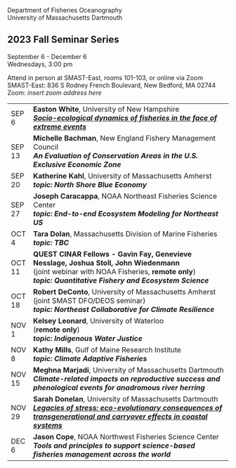 Department of Fisheries Oceanography\
University of Massachusetts Dartmouth

## 2023 Fall Seminar Series

September 6 - December 6\
Wednesdays, 3:00 pm

Attend in person at SMAST-East, rooms 101-103, or online via Zoom\
SMAST-East: 836 S Rodney French Boulevard, New Bedford, MA 02744\
Zoom: *insert zoom address here*

+----------+-------------------------------------------------------------------------------------------------------------------------------------------------+
| SEP 6    | **Easton White**, University of New Hampshire\                                                                                                  |
|          | [***Socio-ecological dynamics of fisheries in the face of extreme events***](abstracts.html#white)                                              |
+----------+-------------------------------------------------------------------------------------------------------------------------------------------------+
| SEP 13   | **Michelle Bachman**, New England Fishery Management Council\                                                                                   |
|          | ***An Evaluation of Conservation Areas in the U.S. Exclusive Economic Zone***                                                                   |
+----------+-------------------------------------------------------------------------------------------------------------------------------------------------+
| SEP 20   | **Katherine Kahl**, University of Massachusetts Amherst\                                                                                        |
|          | ***topic:*** ***North Shore Blue Economy***                                                                                                     |
+----------+-------------------------------------------------------------------------------------------------------------------------------------------------+
| SEP 27   | **Joseph Caracappa**, NOAA Northeast Fisheries Science Center\                                                                                  |
|          | ***topic: End-to-end Ecosystem Modeling for Northeast US***                                                                                     |
+----------+-------------------------------------------------------------------------------------------------------------------------------------------------+
| OCT 4    | **Tara Dolan**, Massachusetts Division of Marine Fisheries\                                                                                     |
|          | ***topic: TBC***                                                                                                                                |
+----------+-------------------------------------------------------------------------------------------------------------------------------------------------+
| OCT 11   | **QUEST CINAR Fellows - Gavin Fay, Genevieve Nesslage, Joshua Stoll, John Wiedenmann**\                                                         |
|          | (joint webinar with NOAA Fisheries, **remote only**)\                                                                                           |
|          | ***topic: Quantitative Fishery and Ecosystem Science***                                                                                         |
+----------+-------------------------------------------------------------------------------------------------------------------------------------------------+
| OCT 18   | **Robert DeConto**, University of Massachusetts Amherst\                                                                                        |
|          | (joint SMAST DFO/DEOS seminar)\                                                                                                                 |
|          | ***topic: Northeast Collaborative for Climate Resilience***                                                                                     |
+----------+-------------------------------------------------------------------------------------------------------------------------------------------------+
| NOV 1    | **Kelsey Leonard**, University of Waterloo\                                                                                                     |
|          | (**remote only**)\                                                                                                                              |
|          | ***topic: Indigenous Water Justice***                                                                                                           |
+----------+-------------------------------------------------------------------------------------------------------------------------------------------------+
| NOV 8    | **Kathy Mills**, Gulf of Maine Research Institute\                                                                                              |
|          | ***topic: Climate Adaptive Fisheries***                                                                                                         |
+----------+-------------------------------------------------------------------------------------------------------------------------------------------------+
| NOV 15   | **Meghna Marjadi**, University of Massachusetts Dartmouth\                                                                                      |
|          | ***Climate-related impacts on reproductive success and phenological events for anadromous river herring***                                      |
+----------+-------------------------------------------------------------------------------------------------------------------------------------------------+
| NOV 29   | **Sarah Donelan**, University of Massachusetts Dartmouth\                                                                                       |
|          | [***Legacies of stress: eco-evolutionary consequences of transgenerational and carryover effects in coastal systems***](abstracts.html#donelan) |
+----------+-------------------------------------------------------------------------------------------------------------------------------------------------+
| DEC 6    | **Jason Cope**, NOAA Northwest Fisheries Science Center\                                                                                        |
|          | ***Tools and principles to support science-based fisheries management across the world***                                                       |
+----------+-------------------------------------------------------------------------------------------------------------------------------------------------+
